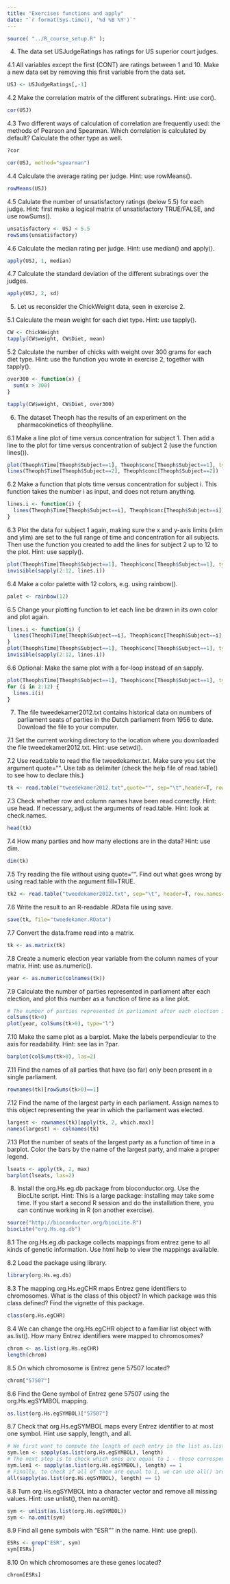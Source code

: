 ```yaml
---
title: "Exercises functions and apply"
date: "`r format(Sys.time(), '%d %B %Y')`"
---
```



```r
source( "../R_course_setup.R" );
```

4. The data set USJudgeRatings has ratings for US superior court judges.

4.1 All variables except the first (CONT) are ratings between 1 and 10. Make a new data set by removing this first variable from the data set.

```r
USJ <- USJudgeRatings[,-1]
```

4.2 Make the correlation matrix of the different subratings. Hint: use cor().

```r
cor(USJ)
```

4.3 Two different ways of calculation of correlation are frequently used: the methods of Pearson and Spearman. Which correlation is calculated by default? Calculate the other type as well.

```r
?cor
```

```r
cor(USJ, method="spearman")
```

4.4 Calculate the average rating per judge. Hint: use rowMeans().

```r
rowMeans(USJ)
```

4.5 Calulate the number of unsatisfactory ratings (below 5.5) for each judge. Hint: first make a logical matrix of unsatisfactory TRUE/FALSE, and use rowSums().

```r
unsatisfactory <- USJ < 5.5
rowSums(unsatisfactory)
```

4.6 Calculate the median rating per judge. Hint: use median() and apply(). 

```r
apply(USJ, 1, median)
```

4.7 Calculate the standard deviation of the different subratings over the judges. 

```r
apply(USJ, 2, sd)
```


5. Let us reconsider the ChickWeight data, seen in exercise 2.

5.1 Calculate the mean weight for each diet type. Hint: use tapply().

```r
CW <- ChickWeight
tapply(CW$weight, CW$Diet, mean)
```


5.2 Calculate the number of chicks with weight over 300 grams for each diet type. Hint: use the function you wrote in exercise 2, together with tapply().

```r
over300 <- function(x) {
  sum(x > 300)
}
```

```r
tapply(CW$weight, CW$Diet, over300)
```


6. The dataset Theoph has the results of an experiment on the pharmacokinetics of theophylline.

6.1 Make a line plot of time versus concentration for subject 1. Then add a line to the plot for time versus concentration of subject 2 (use the function lines()).

```r
plot(Theoph$Time[Theoph$Subject==1], Theoph$conc[Theoph$Subject==1], type="l")
lines(Theoph$Time[Theoph$Subject==2], Theoph$conc[Theoph$Subject==2])
```

6.2 Make a function that plots time versus concentration for subject i. This function takes the number i as input, and does not return anything.

```r
lines.i <- function(i) {
  lines(Theoph$Time[Theoph$Subject==i], Theoph$conc[Theoph$Subject==i])
}
```

6.3 Plot the data for subject 1 again, making sure the x and y-axis limits (xlim and ylim) are set to the full range of time and concentration for all subjects. Then use the function you created to add the lines for subject 2 up to 12 to the plot. Hint: use sapply().

```r
plot(Theoph$Time[Theoph$Subject==1], Theoph$conc[Theoph$Subject==1], type="l", xlim=range(Theoph$Time), ylim=range(Theoph$conc))
invisible(sapply(2:12, lines.i))
```

6.4 Make a color palette with 12 colors, e.g. using rainbow().

```r
palet <- rainbow(12)
```

6.5 Change your plotting function to let each line be drawn in its own color and plot again.

```r
lines.i <- function(i) {
  lines(Theoph$Time[Theoph$Subject==i], Theoph$conc[Theoph$Subject==i], col=palet[i])
}
plot(Theoph$Time[Theoph$Subject==1], Theoph$conc[Theoph$Subject==1], type="l", xlim=range(Theoph$Time), ylim=range(Theoph$conc), col=palet[1])
invisible(sapply(2:12, lines.i))
```

6.6 Optional: Make the same plot with a for-loop instead of an sapply.

```r
plot(Theoph$Time[Theoph$Subject==1], Theoph$conc[Theoph$Subject==1], type="l", xlim=range(Theoph$Time), ylim=range(Theoph$conc), col=palet[1])
for (i in 2:12) {
  lines.i(i)
}
```


7. The file tweedekamer2012.txt contains historical data on numbers of parliament seats of parties in the Dutch parliament from 1956 to date. Download the file to your computer.

7.1 Set the current working directory to the location where you downloaded the file tweedekamer2012.txt. Hint: use setwd().

7.2 Use read.table to read the file tweedekamer.txt. Make sure you set the argument quote="". Use tab as delimiter (check the help file of read.table() to see how to declare this.)

```r
tk <- read.table("tweedekamer2012.txt",quote="", sep="\t",header=T, row.names=1, check.names=F)
```

7.3 Check whether row and column names have been read correctly. Hint: use head. If necessary, adjust the arguments of read.table. Hint: look at check.names.

```r
head(tk)
```

7.4 How many parties and how many elections are in the data? Hint: use dim.

```r
dim(tk)
```

7.5 Try reading the file without using quote="". Find out what goes wrong by using read.table with the argument fill=TRUE.

```r
tk2 <- read.table("tweedekamer2012.txt", sep="\t", header=T, row.names=1, check.names=F, fill=TRUE)
```

7.6 Write the result to an R-readable .RData file using save.

```r
save(tk, file="tweedekamer.RData")
```

7.7 Convert the data.frame read into a matrix.

```r
tk <- as.matrix(tk)
```

7.8 Create a numeric election year variable from the column names of your matrix. Hint: use as.numeric().

```r
year <- as.numeric(colnames(tk))
```

7.9 Calculate the number of parties represented in parliament after each election, and plot this number as a function of time as a line plot.

```r
# The number of parties represented in parliament after each election is the sum of entries in each column (year) that are larger than zero:
colSums(tk>0)
plot(year, colSums(tk>0), type="l")
```

7.10 Make the same plot as a barplot. Make the labels perpendicular to the axis for readability. Hint: see las in ?par.

```r
barplot(colSums(tk>0), las=2)
```

7.11 Find the names of all parties that have (so far) only been present in a single parliament.

```r
rownames(tk)[rowSums(tk>0)==1]
```

7.12 Find the name of the largest party in each parliament. Assign names to this object representing the year in which the parliament was elected.

```r
largest <- rownames(tk)[apply(tk, 2, which.max)]
names(largest) <- colnames(tk)
```

7.13 Plot the number of seats of the largest party as a function of time in a barplot. Color the bars by the name of the largest party, and make a proper legend.

```r
lseats <- apply(tk, 2, max)
barplot(lseats, las=2)
```



8.  Install the org.Hs.eg.db package from bioconductor.org. Use the BiocLite script. Hint: This is a large package: installing may take some time. If you start a second R session and do the installation there, you can continue working in R (on another exercise).

```r
source("http://bioconductor.org/biocLite.R")
biocLite("org.Hs.eg.db")
```

8.1 The org.Hs.eg.db package collects mappings from entrez gene to all kinds of genetic information. Use html help to view the mappings available.

8.2 Load the package using library.

```r
library(org.Hs.eg.db)
```

8.3 The mapping org.Hs.egCHR maps Entrez gene identifiers to chromosomes. What is the class of this object? In which package was this class defined? Find the vignette of this package.

```r
class(org.Hs.egCHR)
```

8.4 We can change the org.Hs.egCHR object to a familiar list object with as.list(). How many Entrez identifiers were mapped to chromosomes?

```r
chrom <- as.list(org.Hs.egCHR)
length(chrom)
```

8.5 On which chromosome is Entrez gene 57507 located?

```r
chrom["57507"]
```

8.6 Find the Gene symbol of Entrez gene 57507 using the org.Hs.egSYMBOL mapping.

```r
as.list(org.Hs.egSYMBOL)["57507"]
```

8.7 Check that org.Hs.egSYMBOL maps every Entrez identifier to at most one symbol. Hint use sapply, length, and all.

```r
# We first want to compute the length of each entry in the list as.list(org.Hs.egSYMBOL) - for this, we use sapply as in
sym.len <- sapply(as.list(org.Hs.egSYMBOL), length)
# The next step is to check which ones are equal to 1 - those correspond to genes (as defined by entrez identifiers) with a single symbol
sym.len1 <- sapply(as.list(org.Hs.egSYMBOL), length) == 1
# Finally, to check if all of them are equal to 1, we can use all() around this vector:
all(sapply(as.list(org.Hs.egSYMBOL), length) == 1)
```

8.8 Turn org.Hs.egSYMBOL into a character vector and remove all missing values. Hint: use unlist(), then na.omit().

```r
sym <- unlist(as.list(org.Hs.egSYMBOL))
sym <- na.omit(sym)
```

8.9 Find all gene symbols with "ESR"" in the name. Hint: use grep().

```r
ESRs <- grep("ESR", sym)
sym[ESRs]
```

8.10 On which chromosomes are these genes located?

```r
chrom[ESRs]
```



